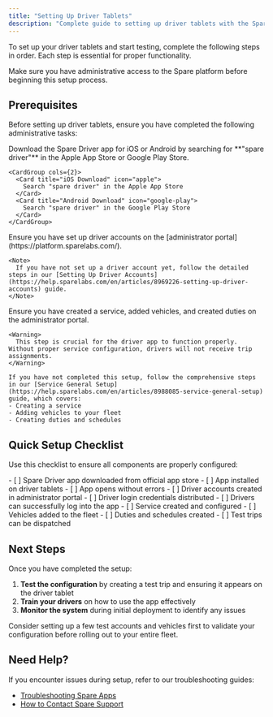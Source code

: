 ```yaml
---
title: "Setting Up Driver Tablets"
description: "Complete guide to setting up driver tablets with the Spare Driver app and configuring the necessary accounts and services for testing."
---
```


To set up your driver tablets and start testing, complete the following steps in order. Each step is essential for proper functionality.

<Info>
Make sure you have administrative access to the Spare platform before beginning this setup process.
</Info>

## Prerequisites

Before setting up driver tablets, ensure you have completed the following administrative tasks:

<Steps>
  <Step title="Download the Spare Driver App">
    Download the Spare Driver app for iOS or Android by searching for **"spare driver"** in the Apple App Store or Google Play Store.
    
    <CardGroup cols={2}>
      <Card title="iOS Download" icon="apple">
        Search "spare driver" in the Apple App Store
      </Card>
      <Card title="Android Download" icon="google-play">
        Search "spare driver" in the Google Play Store
      </Card>
    </CardGroup>
  </Step>

  <Step title="Set Up Driver Accounts">
    Ensure you have set up driver accounts on the [administrator portal](https://platform.sparelabs.com/).
    
    <Note>
      If you have not set up a driver account yet, follow the detailed steps in our [Setting Up Driver Accounts](https://help.sparelabs.com/en/articles/8969226-setting-up-driver-accounts) guide.
    </Note>
  </Step>

  <Step title="Configure Service and Vehicles">
    Ensure you have created a service, added vehicles, and created duties on the administrator portal.
    
    <Warning>
      This step is crucial for the driver app to function properly. Without proper service configuration, drivers will not receive trip assignments.
    </Warning>
    
    If you have not completed this setup, follow the comprehensive steps in our [Service General Setup](https://help.sparelabs.com/en/articles/8988085-service-general-setup) guide, which covers:
    - Creating a service
    - Adding vehicles to your fleet
    - Creating duties and schedules
  </Step>
</Steps>

## Quick Setup Checklist

Use this checklist to ensure all components are properly configured:

<Accordion>
  <AccordionItem title="App Installation">
    - [ ] Spare Driver app downloaded from official app store
    - [ ] App installed on driver tablets
    - [ ] App opens without errors
  </AccordionItem>
  
  <AccordionItem title="Account Configuration">
    - [ ] Driver accounts created in administrator portal
    - [ ] Driver login credentials distributed
    - [ ] Drivers can successfully log into the app
  </AccordionItem>
  
  <AccordionItem title="Service Setup">
    - [ ] Service created and configured
    - [ ] Vehicles added to the fleet
    - [ ] Duties and schedules created
    - [ ] Test trips can be dispatched
  </AccordionItem>
</Accordion>

## Next Steps

Once you have completed the setup:

1. **Test the configuration** by creating a test trip and ensuring it appears on the driver tablet
2. **Train your drivers** on how to use the app effectively
3. **Monitor the system** during initial deployment to identify any issues

<Tip>
Consider setting up a few test accounts and vehicles first to validate your configuration before rolling out to your entire fleet.
</Tip>

## Need Help?

If you encounter issues during setup, refer to our troubleshooting guides:
- [Troubleshooting Spare Apps](/help-center/general-support/troubleshooting-spare-apps-driver-and-rider)
- [How to Contact Spare Support](/help-center/general-support/how-to-contact-spare-support)
